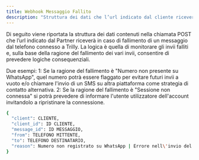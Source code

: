 ```yaml
---
title: Webhook Messaggio Fallito
description: "Struttura dei dati che l’url indicato dal cliente riceverà in caso di fallimento di un messaggio."
---
```


Di seguito viene riportata la struttura dei dati contenuti nella chiamata POST che l’url indicato dal Partner riceverà in caso di fallimento di un messaggio dal telefono connesso a Trilly. La logica è quella di monitorare gli invii falliti e, sulla base della ragione del fallimento dei vari invii, consentire di prevedere logiche consequenziali.

Due esempi:
1: Se la ragione del fallimento è "Numero non presente su WhatsApp", quel numero potrà essere flaggato per evitare futuri invii a vuoto e/o chiamare l'invio di un SMS su altra piattaforma come strategia di contatto alternativa.
2: Se la ragione del fallimento è "Sessione non connessa" si potrà prevedere di informare l'utente utilizzatore dell'account invitandolo a ripristinare la connessione.

```bash json
{
  "client": CLIENTE,
  "client_id": ID CLIENTE,
  "message_id": ID MESSAGGIO,
  "from": TELEFONO MITTENTE,
  "to": TELEFONO DESTINATARIO,
  "reason": Numero non registrato su WhatsApp | Errore nell\'invio del messaggio | Sessione non connessa | Estensione file non valida |
}
```
